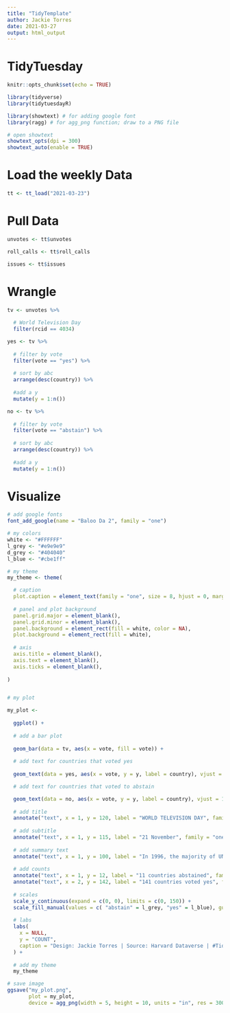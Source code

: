 ```yaml
---
title: "TidyTemplate"
author: Jackie Torres
date: 2021-03-27
output: html_output
---
```


# TidyTuesday


```r

knitr::opts_chunk$set(echo = TRUE)

library(tidyverse)
library(tidytuesdayR)

library(showtext) # for adding google font
library(ragg) # for agg_png function; draw to a PNG file

# open showtext
showtext_opts(dpi = 300)
showtext_auto(enable = TRUE)


```

# Load the weekly Data

```r

tt <- tt_load("2021-03-23")

```

# Pull Data

```r

unvotes <- tt$unvotes

roll_calls <- tt$roll_calls

issues <- tt$issues

```

# Wrangle

```r

tv <- unvotes %>%
  
  # World Television Day
  filter(rcid == 4034)

yes <- tv %>%
  
  # filter by vote
  filter(vote == "yes") %>%
  
  # sort by abc
  arrange(desc(country)) %>%
  
  #add a y
  mutate(y = 1:n())

no <- tv %>%
  
  # filter by vote
  filter(vote == "abstain") %>%
  
  # sort by abc
  arrange(desc(country)) %>%
  
  #add a y
  mutate(y = 1:n())

```

# Visualize

```r

# add google fonts
font_add_google(name = "Baloo Da 2", family = "one")

# my colors
white <- "#FFFFFF"
l_grey <- "#e9e9e9"
d_grey <- "#404040"
l_blue <- "#cbe1ff"

# my theme
my_theme <- theme(

  # caption
  plot.caption = element_text(family = "one", size = 8, hjust = 0, margin = margin(30, 0, 0, 0), color = d_grey),
  
  # panel and plot background
  panel.grid.major = element_blank(),
  panel.grid.minor = element_blank(),
  panel.background = element_rect(fill = white, color = NA),
  plot.background = element_rect(fill = white),
  
  # axis
  axis.title = element_blank(),
  axis.text = element_blank(),
  axis.ticks = element_blank(),
  
)


# my plot

my_plot <-
  
  ggplot() +
  
  # add a bar plot
  
  geom_bar(data = tv, aes(x = vote, fill = vote)) +
  
  # add text for countries that voted yes
  
  geom_text(data = yes, aes(x = vote, y = y, label = country), vjust = 1, family = "one", size = 1.5, color = d_grey) +

  # add text for countries that voted to abstain

  geom_text(data = no, aes(x = vote, y = y, label = country), vjust = 1, family = "one", size = 1.5, color = d_grey) +
  
  # add title
  annotate("text", x = 1, y = 120, label = "WORLD TELEVISION DAY", family = "one", size = 5, color = d_grey) +
  
  # add subtitle
  annotate("text", x = 1, y = 115, label = "21 November", family = "one", size = 5, color = d_grey) +
  
  # add summary text
  annotate("text", x = 1, y = 100, label = "In 1996, the majority of UN \nmembers voted to recognize \nthe television for its impact \non communication.", family = "one", size = 3, color = d_grey) +
  
  # add counts
  annotate("text", x = 1, y = 12, label = "11 countries abstained", family = "one", size = 3, color = d_grey) +
  annotate("text", x = 2, y = 142, label = "141 countries voted yes", family = "one", size = 3, color = d_grey) +
  
  # scales
  scale_y_continuous(expand = c(0, 0), limits = c(0, 150)) +
  scale_fill_manual(values = c( "abstain" = l_grey, "yes" = l_blue), guide = FALSE) +
  
  # labs
  labs(
    x = NULL,
    y = "COUNT",
    caption = "Design: Jackie Torres | Source: Harvard Dataverse | #TidyTuesday 2021W13"
  ) +
  
  # add my theme
  my_theme

# save image
ggsave("my_plot.png",
       plot = my_plot,
       device = agg_png(width = 5, height = 10, units = "in", res = 300))
  
```
